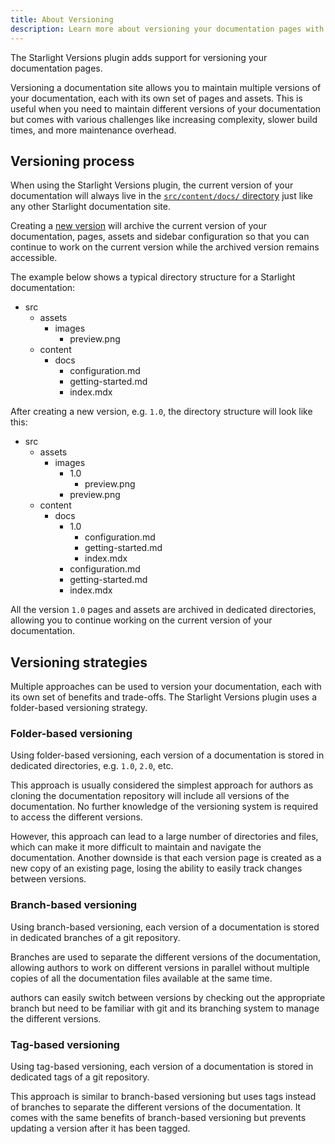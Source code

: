 ```yaml
---
title: About Versioning
description: Learn more about versioning your documentation pages with the Starlight Versions plugin.
---
```


The Starlight Versions plugin adds support for versioning your documentation pages.

Versioning a documentation site allows you to maintain multiple versions of your documentation, each with its own set of pages and assets.
This is useful when you need to maintain different versions of your documentation but comes with various challenges like increasing complexity, slower build times, and more maintenance overhead.

## Versioning process

When using the Starlight Versions plugin, the current version of your documentation will always live in the [`src/content/docs/` directory](https://starlight.astro.build/getting-started/#add-content) just like any other Starlight documentation site.

Creating a [new version](/guides/create-new-version/) will archive the current version of your documentation, pages, assets and sidebar configuration so that you can continue to work on the current version while the archived version remains accessible.

The example below shows a typical directory structure for a Starlight documentation:


<FileTree>

- src
  - assets
    - images
      - preview.png
  - content
    - docs
      - configuration.md
      - getting-started.md
      - index.mdx

</FileTree>

After creating a new version, e.g. `1.0`, the directory structure will look like this:

<FileTree>

- src
  - assets
    - images
      - 1.0
        - preview.png
      - preview.png
  - content
    - docs
      - 1.0
        - configuration.md
        - getting-started.md
        - index.mdx
      - configuration.md
      - getting-started.md
      - index.mdx

</FileTree>

All the version `1.0` pages and assets are archived in dedicated directories, allowing you to continue working on the current version of your documentation.

## Versioning strategies

Multiple approaches can be used to version your documentation, each with its own set of benefits and trade-offs.
The Starlight Versions plugin uses a folder-based versioning strategy.

### Folder-based versioning

Using folder-based versioning, each version of a documentation is stored in dedicated directories, e.g. `1.0`, `2.0`, etc.

This approach is usually considered the simplest approach for authors as cloning the documentation repository will include all versions of the documentation.
No further knowledge of the versioning system is required to access the different versions.

However, this approach can lead to a large number of directories and files, which can make it more difficult to maintain and navigate the documentation.
Another downside is that each version page is created as a new copy of an existing page, losing the ability to easily track changes between versions.

### Branch-based versioning

Using branch-based versioning, each version of a documentation is stored in dedicated branches of a git repository.

Branches are used to separate the different versions of the documentation, allowing authors to work on different versions in parallel without multiple copies of all the documentation files available at the same time.

authors can easily switch between versions by checking out the appropriate branch but need to be familiar with git and its branching system to manage the different versions.

### Tag-based versioning

Using tag-based versioning, each version of a documentation is stored in dedicated tags of a git repository.

This approach is similar to branch-based versioning but uses tags instead of branches to separate the different versions of the documentation.
It comes with the same benefits of branch-based versioning but prevents updating a version after it has been tagged.
